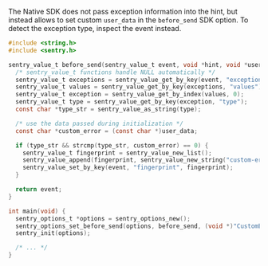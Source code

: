 <Alert>

The Native SDK does not pass exception information into the hint, but instead allows to set custom `user_data` in the `before_send` SDK option. To detect the exception type, inspect the event instead.

</Alert>

```c
#include <string.h>
#include <sentry.h>

sentry_value_t before_send(sentry_value_t event, void *hint, void *user_data) {
  /* sentry_value_t functions handle NULL automatically */
  sentry_value_t exceptions = sentry_value_get_by_key(event, "exception");
  sentry_value_t values = sentry_value_get_by_key(exceptions, "values");
  sentry_value_t exception = sentry_value_get_by_index(values, 0);
  sentry_value_t type = sentry_value_get_by_key(exception, "type");
  const char *type_str = sentry_value_as_string(type);

  /* use the data passed during initialization */
  const char *custom_error = (const char *)user_data;

  if (type_str && strcmp(type_str, custom_error) == 0) {
    sentry_value_t fingerprint = sentry_value_new_list();
    sentry_value_append(fingerprint, sentry_value_new_string("custom-error"));
    sentry_value_set_by_key(event, "fingerprint", fingerprint);
  }

  return event;
}

int main(void) {
  sentry_options_t *options = sentry_options_new();
  sentry_options_set_before_send(options, before_send, (void *)"CustomError");
  sentry_init(options);

  /* ... */
}
```

